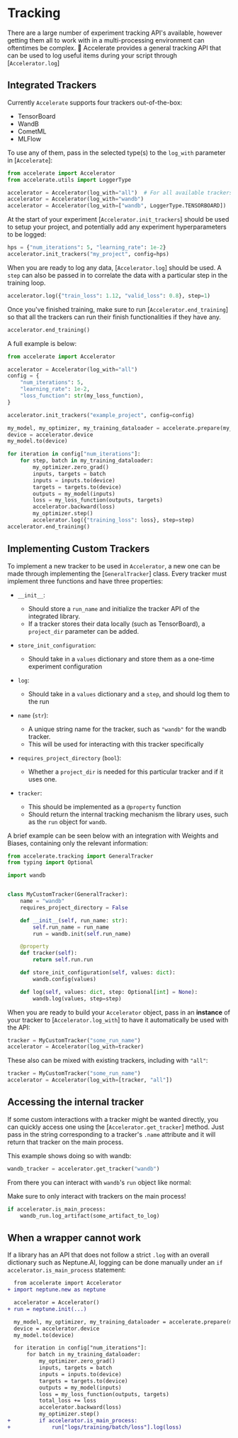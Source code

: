 <!--Copyright 2022 The HuggingFace Team. All rights reserved.

Licensed under the Apache License, Version 2.0 (the "License"); you may not use this file except in compliance with
the License. You may obtain a copy of the License at

http://www.apache.org/licenses/LICENSE-2.0

Unless required by applicable law or agreed to in writing, software distributed under the License is distributed on
an "AS IS" BASIS, WITHOUT WARRANTIES OR CONDITIONS OF ANY KIND, either express or implied. See the License for the
specific language governing permissions and limitations under the License.
-->

# Tracking

There are a large number of experiment tracking API's available, however getting them all to work with in a multi-processing environment can oftentimes be complex.
🤗 Accelerate provides a general tracking API that can be used to log useful items during your script through [`Accelerator.log`]

## Integrated Trackers

Currently `Accelerate` supports four trackers out-of-the-box:

- TensorBoard
- WandB
- CometML
- MLFlow

To use any of them, pass in the selected type(s) to the `log_with` parameter in [`Accelerate`]:
```python
from accelerate import Accelerator
from accelerate.utils import LoggerType

accelerator = Accelerator(log_with="all")  # For all available trackers in the environment
accelerator = Accelerator(log_with="wandb")
accelerator = Accelerator(log_with=["wandb", LoggerType.TENSORBOARD])
```

At the start of your experiment [`Accelerator.init_trackers`] should be used to setup your project, and potentially add any experiment hyperparameters to be logged:
```python
hps = {"num_iterations": 5, "learning_rate": 1e-2}
accelerator.init_trackers("my_project", config=hps)
```

When you are ready to log any data, [`Accelerator.log`] should be used.
A `step` can also be passed in to correlate the data with a particular step in the training loop.
```python
accelerator.log({"train_loss": 1.12, "valid_loss": 0.8}, step=1)
```

Once you've finished training, make sure to run [`Accelerator.end_training`] so that all the trackers can run their finish functionalities if they have any.
```python
accelerator.end_training()
```


A full example is below:
```python
from accelerate import Accelerator

accelerator = Accelerator(log_with="all")
config = {
    "num_iterations": 5,
    "learning_rate": 1e-2,
    "loss_function": str(my_loss_function),
}

accelerator.init_trackers("example_project", config=config)

my_model, my_optimizer, my_training_dataloader = accelerate.prepare(my_model, my_optimizer, my_training_dataloader)
device = accelerator.device
my_model.to(device)

for iteration in config["num_iterations"]:
    for step, batch in my_training_dataloader:
        my_optimizer.zero_grad()
        inputs, targets = batch
        inputs = inputs.to(device)
        targets = targets.to(device)
        outputs = my_model(inputs)
        loss = my_loss_function(outputs, targets)
        accelerator.backward(loss)
        my_optimizer.step()
        accelerator.log({"training_loss": loss}, step=step)
accelerator.end_training()
```


## Implementing Custom Trackers

To implement a new tracker to be used in `Accelerator`, a new one can be made through implementing the [`GeneralTracker`] class.
Every tracker must implement three functions and have three properties:
  - `__init__`: 
    - Should store a `run_name` and initialize the tracker API of the integrated library. 
    - If a tracker stores their data locally (such as TensorBoard), a `project_dir` parameter can be added.
  - `store_init_configuration`: 
    - Should take in a `values` dictionary and store them as a one-time experiment configuration
  - `log`: 
    - Should take in a `values` dictionary and a `step`, and should log them to the run

  - `name` (`str`):
    - A unique string name for the tracker, such as `"wandb"` for the wandb tracker. 
    - This will be used for interacting with this tracker specifically
  - `requires_project_directory` (`bool`):
    - Whether a `project_dir` is needed for this particular tracker and if it uses one.
  - `tracker`: 
    - This should be implemented as a `@property` function 
    - Should return the internal tracking mechanism the library uses, such as the `run` object for `wandb`.

A brief example can be seen below with an integration with Weights and Biases, containing only the relevant information:
```python
from accelerate.tracking import GeneralTracker
from typing import Optional

import wandb


class MyCustomTracker(GeneralTracker):
    name = "wandb"
    requires_project_directory = False

    def __init__(self, run_name: str):
        self.run_name = run_name
        run = wandb.init(self.run_name)

    @property
    def tracker(self):
        return self.run.run

    def store_init_configuration(self, values: dict):
        wandb.config(values)

    def log(self, values: dict, step: Optional[int] = None):
        wandb.log(values, step=step)
```

When you are ready to build your `Accelerator` object, pass in an **instance** of your tracker to [`Accelerator.log_with`] to have it automatically
be used with the API:

```python
tracker = MyCustomTracker("some_run_name")
accelerator = Accelerator(log_with=tracker)
```

These also can be mixed with existing trackers, including with `"all"`:

```python
tracker = MyCustomTracker("some_run_name")
accelerator = Accelerator(log_with=[tracker, "all"])
```

## Accessing the internal tracker 

If some custom interactions with a tracker might be wanted directly, you can quickly access one using the 
[`Accelerator.get_tracker`] method. Just pass in the string corresponding to a tracker's `.name` attribute 
and it will return that tracker on the main process.

This example shows doing so with wandb:

```python
wandb_tracker = accelerator.get_tracker("wandb")
```

From there you can interact with `wandb`'s `run` object like normal:

<Tip warning={true}>
  Make sure to only interact with trackers on the main process!
</Tip>


```python
if accelerator.is_main_process:
    wandb_run.log_artifact(some_artifact_to_log)
```

## When a wrapper cannot work

If a library has an API that does not follow a strict `.log` with an overall dictionary such as Neptune.AI, logging can be done manually under an `if accelerator.is_main_process` statement:
```diff
  from accelerate import Accelerator
+ import neptune.new as neptune

  accelerator = Accelerator()
+ run = neptune.init(...)

  my_model, my_optimizer, my_training_dataloader = accelerate.prepare(my_model, my_optimizer, my_training_dataloader)
  device = accelerator.device
  my_model.to(device)

  for iteration in config["num_iterations"]:
      for batch in my_training_dataloader:
          my_optimizer.zero_grad()
          inputs, targets = batch
          inputs = inputs.to(device)
          targets = targets.to(device)
          outputs = my_model(inputs)
          loss = my_loss_function(outputs, targets)
          total_loss += loss
          accelerator.backward(loss)
          my_optimizer.step()
+         if accelerator.is_main_process:
+             run["logs/training/batch/loss"].log(loss)
```
